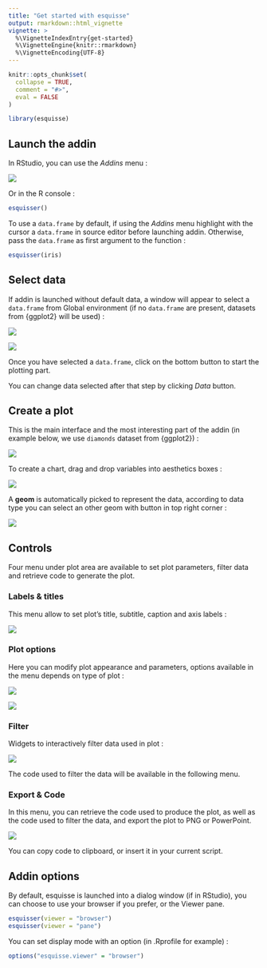 ---
title: "Get started with esquisse"
output: rmarkdown::html_vignette
vignette: >
  %\VignetteIndexEntry{get-started}
  %\VignetteEngine{knitr::rmarkdown}
  %\VignetteEncoding{UTF-8}
---

```{r, include = FALSE}
knitr::opts_chunk$set(
  collapse = TRUE,
  comment = "#>",
  eval = FALSE
)
```

```{r setup}
library(esquisse)
```


<style>
img {
  max-width: 700px;
}
</style>



## Launch the addin

In RStudio, you can use the *Addins* menu : 

![](figures/launch-addin.png)


Or in the R console :

```{r}
esquisser()
```


To use a `data.frame` by default, if using the *Addins* menu highlight with the cursor a `data.frame` in source editor before launching addin.
Otherwise, pass the `data.frame` as first argument to the function :

```{r}
esquisser(iris)
```



## Select data

If addin is launched without default data, a window will appear to select a `data.frame` from Global environment (if no `data.frame` are present, datasets from {ggplot2} will be used) :

![](figures/select-data.png)

![](figures/select-data-detail.png)

Once you have selected a `data.frame`, click on the bottom button to start the plotting part.

You can change data selected after that step by clicking *Data* button.



## Create a plot

This is the main interface and the most interesting part of the addin (in example below, we use `diamonds` dataset from {ggplot2}) :

![](figures/main-panel.png)

To create a chart, drag and drop variables into aesthetics boxes :

![](figures/create-chart.png)


A **geom** is automatically picked to represent the data, according to data type you can select an other geom with button in top right corner : 

![](figures/create-chart-geom.png)



## Controls

Four menu under plot area are available to set plot parameters, filter data and retrieve code to generate the plot.

### Labels & titles

This menu allow to set plot's title, subtitle, caption and axis labels :

![](figures/controls-labs.png)


### Plot options

Here you can modify plot appearance and parameters, options available in the menu depends on type of plot :

![](figures/controls-plot-bar.png)

![](figures/controls-plot-scatter.png)


### Filter

Widgets to interactively filter data used in plot : 

![](figures/controls-filter.png)

The code used to filter the data will be available in the following menu.


### Export & Code

In this menu, you can retrieve the code used to produce the plot, as well as the code used to filter the data, and export the plot to PNG or PowerPoint.

![](figures/controls-code.png)

You can copy code to clipboard, or insert it in your current script.



## Addin options

By default, esquisse is launched into a dialog window (if in RStudio), you can choose to use your browser if you prefer, or the Viewer pane.

```{r}
esquisser(viewer = "browser")
esquisser(viewer = "pane")
```


You can set display mode with an option (in .Rprofile for example) :

```{r}
options("esquisse.viewer" = "browser")
```

